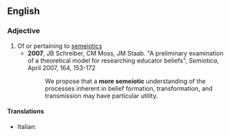 ==English==

===Adjective===
{{wikipedia}}
{{en-adj}}

# Of or pertaining to [[semeiotics]]
#*'''2007''', JB Schreiber, CM Moss, JM Staab. "A preliminary examination of a theoretical model for researching educator beliefs", ''Semiotica'', April 2007, 164, 153-172
#*:We propose that a '''more semeiotic''' understanding of the processes inherent in belief formation, transformation, and transmission may have particular utility.

====Translations====
{{trans-top}}
* Italian: {{t-|it|semiotico}}
{{trans-mid}}

{{trans-bottom}}